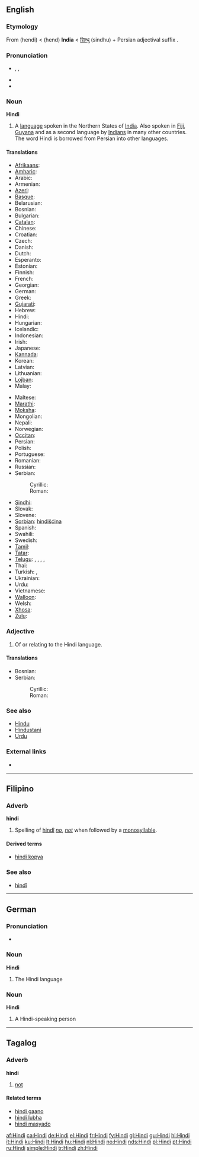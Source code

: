 {{interwiktionary|code=hi}}
{{also|hindi|hindî}}
==English==
{{wikipedia}}

===Etymology===
From {{etyl|fa}} {{fa-Arab|[[هندی]]}} (hendi) < {{fa-Arab|[[هند]]}} (hend) '''India''' < {{etyl|sa|tr}} [[सिन्धु]] (sindhu) + Persian adjectival suffix '''{{fa-Arab|ی-}}'''.

===Pronunciation===
* {{enPR|hĭn'di}}, {{IPA|/ˈhɪndi/}}, {{SAMPA|/"hIndi/}}
* {{audio|en-us-Hindi.ogg|Audio (US)}}
* {{rhymes|ɪndi}}

===Noun===
'''Hindi'''

# A [[language]] spoken in the Northern States of [[India]].  Also spoken in [[Fiji]], [[Guyana]] and as a second language by [[Indian]]s in many other countries. The word Hindi is borrowed from Persian into other languages.

====Translations====
{{trans-top|language}}
* [[Afrikaans]]: {{t+|af|Hindi|xs=Afrikaans}}
* [[Amharic]]: {{t-|am|ሕንድኛ|tr=hindiñña|xs=Amharic}}
* Arabic: {{t-|ar|هندية|f|tr=hindīya|sc=Arab}}
* Armenian: {{t-|hy|Հինդի|tr=hindi|sc=Hayeren|xs=Armenian}}
* [[Azeri]]: {{t-|az|hind|xs=Azeri}}
* [[Basque]]: {{t-|eu|hindi|xs=Basque}}
* Belarusian: {{t-|be|хіндзі|tr=chindzi|sc=Cyrl|xs=Belarusian}}
* Bosnian: {{t-|bs|hindi|m}}
* Bulgarian: {{t-|bg|хинди|tr=hindi|sc=Cyrl}}
* [[Catalan]]: {{t+|ca|hindi}}
* Chinese: {{t-|cmn|印地语|tr=yìn dì yǔ|sc=Hani|xs=Mandarin}}
* Croatian: {{t-|hr|hindi}}
* Czech: {{t-|cs|hindština|f}}
* Danish: {{t-|da|hindi}}
* Dutch: {{t+|nl|Hindi|n}}
* Esperanto: {{t-|eo|hinda|xs=Esperanto}}
* Estonian: {{t-|et|hindi}}
* Finnish: {{t+|fi|hindi}}
* French: {{t-|fr|hindî}}
* Georgian: {{t-|ka|ჰინდი|tr=hindi|xs=Georgian}}
* German: {{t+|de|Hindi|n}}
* Greek: {{t+|el|χίντι|tr=chíndi|sc=Grek}}
* [[Gujarati]]: {{t|gu|હિન્દી|tr=hindī|xs=Gujarati}}
* Hebrew: {{t-|he|הינדית|tr=hindit|sc=Hebr}}
* Hindi: {{t+|hi|हिन्दी|tr=hindī|sc=Deva|xs=Hindi}}
* Hungarian: {{t+|hu|hindí}}
* Icelandic: {{t+|is|hindí}}
* Indonesian: {{t+|id|hindi|xs=Indonesian}}
* Irish: {{t-|ga|Hiondúis|f|xs=Irish}}
* Japanese: {{t+|ja|ヒンディー語|tr=hindii-go|sc=Jpan}}
* [[Kannada]]: {{t-|kn|ಹಿಂದೀ|tr=hindī|xs=Kannada}}
* Korean: {{t+|ko|힌디어|tr=hindi'eo|sc=Hang}}
* Latvian: {{t-|lv|hindi|xs=Latvian}}
* Lithuanian: {{t+|lt|hindi|xs=Lithuanian}}
* [[Lojban]]: {{t-|jbo|xindo|xs=Lojban}}
* Malay: {{t-|ms|hindi|xs=Malay}}
{{trans-mid}}
* Maltese: {{t-|mt|Ħindi|xs=Maltese}}
* [[Marathi]]: {{t-|mr|हिन्दी|tr=hindī|sc=Deva|xs=Marathi}}
* [[Moksha]]: {{tø|mdf|хинди|tr=hindi|sc=Cyrl}}
* Mongolian: {{t-|mn|Энтхэг|tr=entxeg|sc=Cyrl|xs=Mongolian}}
* Nepali: {{t-|ne|हिन्दी|tr=hindī|sc=Deva|xs=Nepali}}
* Norwegian: {{t+|no|hindi}}
* [[Occitan]]: {{t-|oc|indi|xs=Occitan}}
* Persian: {{t-|fa|هندی|tr=hendī|sc=fa-Arab|xs=Persian}}
* Polish: {{t+|pl|hindi}}
* Portuguese: {{t+|pt|hindi}}
* Romanian: {{t-|ro|hindusă}}
* Russian: {{t+|ru|хинди|tr=khindi|sc=Cyrl}}
* Serbian:
*: Cyrillic: {{t-|sr|хинди|m|sc=Cyrl}}
*: Roman: {{t-|sr|hindi|m}}
* [[Sindhi]]: {{t-|sd|ھندي|alt=ھِندِي|sc=SDchar|xs=Sindhi}}
* Slovak: {{t-|sk|hindský}}
* Slovene: {{t-|sl|hindijščina}}
* [[Sorbian]]: [[hindišćina]]
* Spanish: {{t+|es|hindi|m}}
* Swahili: {{t-|sw|Kihindi|xs=Swahili}}
* Swedish: {{t-|sv|hindi}}
* [[Tamil]]: {{t-|ta|ஹிந்தி|tr=hindi|xs=Tamil}}
* [[Tatar]]: {{t-|tt|хинди|tr=khindi|sc=Cyrl|xs=Tatar}}
* [[Telugu]]: {{t-|te|హిందీ|sc=Telu}}, {{t-|te|హిందీ భాష|sc=Telu}}, {{t-|te|హిందీ మాట్లాడు ప్రజలు|sc=Telu}}, {{t-|te|ఉత్తరాది వారు|sc=Telu}}, {{t-|te|ఉత్తర భారతదేశ జనాలు|sc=Telu}}
* Thai: {{t-|th|ภาษาฮินดู|tr=phāsā-hindū|sc=Thai|xs=Thai}}
* Turkish: {{t|tr|Hintçe}}, {{t+|tr|Hindu}}
* Ukrainian: {{t-|uk|хiндi|khindi|sc=Cyrl|xs=Ukrainian}}
* Urdu: {{t-|ur|ہندی|tr=hindī|sc=ur-Arab|xs=Urdu}}
* Vietnamese: {{t+|vi|tiếng Hin-đi|xs=Vietnamese}}
* [[Walloon]]: {{t-|wa|hindi|xs=Walloon}}
* Welsh: {{t-|cy|hindi|xs=Welsh}}
* [[Xhosa]]: {{t-|xh|isiHindi|xs=Xhosa}}
* [[Zulu]]: {{t-|zu|isiHindi|xs=Zulu}}
{{trans-bottom}}

===Adjective===
{{en-adj|-}}

# Of or relating to the Hindi language.

====Translations====
{{trans-top|relating to the Hindi language}}
* Bosnian: {{t-|bs|hindski|m}}
* Serbian:
*: Cyrillic: {{t-|sr|хиндски|m|sc=Cyrl}}
*: Roman: {{t-|sr|hindski|m}}
{{trans-mid}}
{{trans-bottom}}

===See also===
* [[Hindu]]
* [[Hindustani]]
* [[Urdu]]

===External links===
* {{ISO 639|link=Ethnologue|1code=hi|code=hin}}

----

==Filipino==

===Adverb===
<!-- or particle? -->
'''hindi'''

# Spelling of [[hindî]] ''[[no]]'', ''[[not]]'' when followed by a [[monosyllable]].

====Derived terms====
* [[hindi kopya]]

===See also===
* [[hindî]]

----

==German==

===Pronunciation===
* {{audio|De-Hindi.ogg|audio}}

===Noun===
'''Hindi''' {{n}}

# The Hindi language

===Noun===
'''Hindi''' {{m}}

# A Hindi-speaking person

----

==Tagalog==

===Adverb===
'''hindi'''

# [[not]]

====Related terms====
* [[hindi gaano]]
* [[hindi lubha]]
* [[hindi masyado]]

[[af:Hindi]]
[[ca:Hindi]]
[[de:Hindi]]
[[el:Hindi]]
[[fr:Hindi]]
[[fy:Hindi]]
[[gl:Hindi]]
[[gu:Hindi]]
[[hi:Hindi]]
[[it:Hindi]]
[[ku:Hindi]]
[[lt:Hindi]]
[[hu:Hindi]]
[[nl:Hindi]]
[[no:Hindi]]
[[nds:Hindi]]
[[pl:Hindi]]
[[pt:Hindi]]
[[ru:Hindi]]
[[simple:Hindi]]
[[tr:Hindi]]
[[zh:Hindi]]